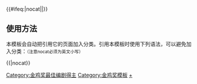 {{Navbox
|name  = 中国电影金鸡奖最佳编剧
|title = [[金鸡奖]][[金鸡奖最佳编剧|最佳编剧]]
|titlestyle = background: gold
|groupstyle = background: gold
|bodyclass = hlist
|group1 = 1980年代
|list1  =
* 1981：[[叶楠]]
* 1982：[[张弦]]
* 1983：從缺
* 1984：從缺
* 1985：[[李存葆]]
* 1986：[[万芳]]、[[曹禺]]
* 1987：[[田军利]]、[[费林军]]
* 1988：[[宋国勋]]、[[李子羽]]、[[黄蜀芹]]
* 1989：從缺

|group2 = 1990年代
|list2  =
* 1990：[[张天民 (1933年)|张天民]]、[[张笑天]]、[[刘星]]、[[郭晨]]
* 1991：從缺
* 1992：[[汪天云]]、[[黄亚洲]]
* 1993：[[王兴东]]
* 1994：[[桔生]]、[[刘醒龙]]、[[卜炎贵]]
* 1995：[[毕必成]]、[[范元]]
* 1996：從缺
* 1997：[[王兴东]]
* 1998：[[陆柱国]]
* 1999：[[曹文轩]]

|group3 = 2000年代
|list3  =
* 2000：[[贺子壮]]、[[宋继高]]
* 2001：[[王曉棠]]、[[王宸]]
* 2002：[[苏小卫]]
* 2003：[[苏小卫]]
* 2004：[[赵冬苓]]
* 2005：[[刘恒]]
* 2007：[[唐灏]]、[[张思涛]]、[[张弛]]、[[胡坤]]
* 2009：[[江海洋]]、[[谷白]]、[[宗福先]]

|group4 = 2010年代
|list4 = 
* 2011：[[程晓玲]]
* 2013：[[黄宏 (演员)|黄宏]]、[[王金明]]
* 2015：[[李樯]]（原著剧本）、[[李玉娇]]、[[韩景龙]]、[[徐昂]]（改编剧本）
* 2017：[[管虎]]、[[董润年]]
* 2019：[[阿美 (编剧)|阿美]]、[[王小帥]]

|group5 = 2020年代
|list5 = 
* 2020：[[张冀 (演员)|张冀]]
* 2021：[[余曦]]、[[黄建新|黄欣]]、[[赵宁宇]]

|below = {{中国电影金鸡奖奖项模板}}

|belowstyle = background: #FFEBCD; text-align: center
}}<includeonly>{{#ifeq:{{{1}}}|nocat||[[Category:金鸡奖最佳编剧得主]]}}</includeonly><noinclude>

== 使用方法 ==
本模板会自动把引用它的页面加入分类。引用本模板时使用下列语法，可以避免加入分类：<small>（注意nocat必须为英文小写）</small>

<nowiki>{{</nowiki>{{PAGENAME}}<nowiki>|nocat}}</nowiki>

[[Category:金鸡奖模板]]
[[Category:金鸡奖最佳编剧得主|+]]
</noinclude>